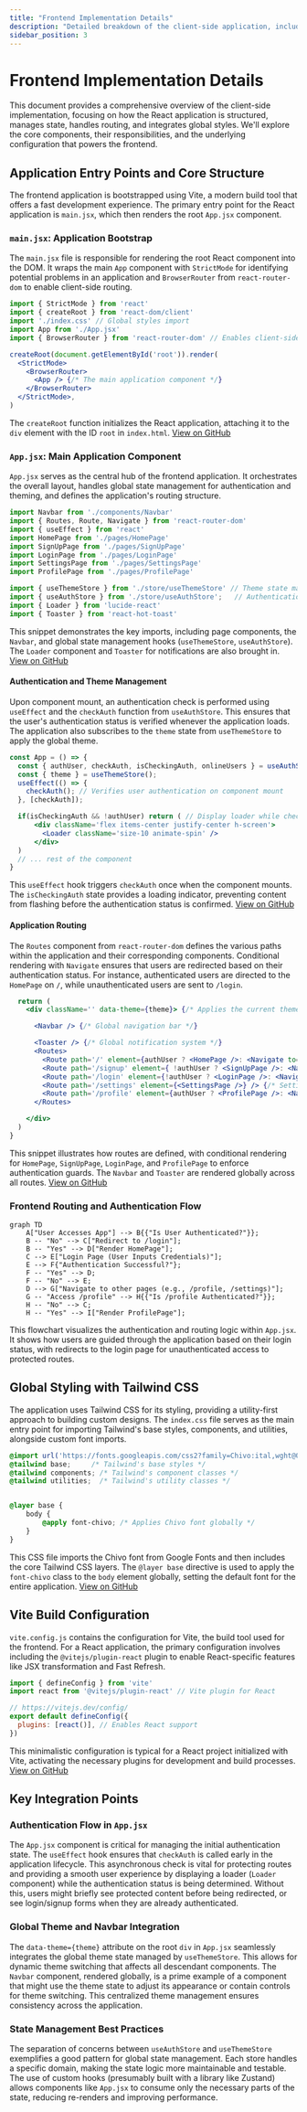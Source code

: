```yaml
---
title: "Frontend Implementation Details"
description: "Detailed breakdown of the client-side application, including UI components, state management, and page structure."
sidebar_position: 3
---
```

 # Frontend Implementation Details

This document provides a comprehensive overview of the client-side implementation, focusing on how the React application is structured, manages state, handles routing, and integrates global styles. We'll explore the core components, their responsibilities, and the underlying configuration that powers the frontend.

## Application Entry Points and Core Structure

The frontend application is bootstrapped using Vite, a modern build tool that offers a fast development experience. The primary entry point for the React application is `main.jsx`, which then renders the root `App.jsx` component.

### `main.jsx`: Application Bootstrap

The `main.jsx` file is responsible for rendering the root React component into the DOM. It wraps the main `App` component with `StrictMode` for identifying potential problems in an application and `BrowserRouter` from `react-router-dom` to enable client-side routing.

```jsx title="frontend/src/main.jsx"
import { StrictMode } from 'react'
import { createRoot } from 'react-dom/client'
import './index.css' // Global styles import
import App from './App.jsx'
import { BrowserRouter } from 'react-router-dom' // Enables client-side routing

createRoot(document.getElementById('root')).render(
  <StrictMode>
    <BrowserRouter>
      <App /> {/* The main application component */}
    </BrowserRouter>
  </StrictMode>,
)
```
The `createRoot` function initializes the React application, attaching it to the `div` element with the ID `root` in `index.html`.
[View on GitHub](https://github.com/shinymack/Chat-App-MERN/blob/main/frontend/src/main.jsx)

### `App.jsx`: Main Application Component

`App.jsx` serves as the central hub of the frontend application. It orchestrates the overall layout, handles global state management for authentication and theming, and defines the application's routing structure.

```jsx title="frontend/src/App.jsx - Imports and Global State"
import Navbar from './components/Navbar'
import { Routes, Route, Navigate } from 'react-router-dom'
import { useEffect } from 'react'
import HomePage from './pages/HomePage'
import SignUpPage from './pages/SignUpPage'
import LoginPage from './pages/LoginPage'
import SettingsPage from './pages/SettingsPage'
import ProfilePage from './pages/ProfilePage'

import { useThemeStore } from './store/useThemeStore' // Theme state management
import { useAuthStore } from './store/useAuthStore';   // Authentication state management
import { Loader } from 'lucide-react'
import { Toaster } from 'react-hot-toast'
```
This snippet demonstrates the key imports, including page components, the `Navbar`, and global state management hooks (`useThemeStore`, `useAuthStore`). The `Loader` component and `Toaster` for notifications are also brought in.
[View on GitHub](https://github.com/shinymack/Chat-App-MERN/blob/main/frontend/src/App.jsx#L1-L18)

#### Authentication and Theme Management

Upon component mount, an authentication check is performed using `useEffect` and the `checkAuth` function from `useAuthStore`. This ensures that the user's authentication status is verified whenever the application loads. The application also subscribes to the `theme` state from `useThemeStore` to apply the global theme.

```jsx title="frontend/src/App.jsx - Authentication Check"
const App = () => {
  const { authUser, checkAuth, isCheckingAuth, onlineUsers } = useAuthStore();
  const { theme } = useThemeStore();
  useEffect(() => {
    checkAuth(); // Verifies user authentication on component mount
  }, [checkAuth]);

  if(isCheckingAuth && !authUser) return ( // Display loader while checking authentication
      <div className='flex items-center justify-center h-screen'>
        <Loader className='size-10 animate-spin' />
      </div>
  )
  // ... rest of the component
}
```
This `useEffect` hook triggers `checkAuth` once when the component mounts. The `isCheckingAuth` state provides a loading indicator, preventing content from flashing before the authentication status is confirmed.
[View on GitHub](https://github.com/shinymack/Chat-App-MERN/blob/main/frontend/src/App.jsx#L20-L31)

#### Application Routing

The `Routes` component from `react-router-dom` defines the various paths within the application and their corresponding components. Conditional rendering with `Navigate` ensures that users are redirected based on their authentication status. For instance, authenticated users are directed to the `HomePage` on `/`, while unauthenticated users are sent to `/login`.

```jsx title="frontend/src/App.jsx - Routing Configuration"
  return (
    <div className='' data-theme={theme}> {/* Applies the current theme */}

      <Navbar /> {/* Global navigation bar */}

      <Toaster /> {/* Global notification system */}
      <Routes>
        <Route path='/' element={authUser ? <HomePage />: <Navigate to='/login' />} /> {/* Home page, requires auth */}
        <Route path='/signup' element={ !authUser ? <SignUpPage />: <Navigate to='/' />} /> {/* Signup, redirects if auth */}
        <Route path='/login' element={!authUser ? <LoginPage />: <Navigate to='/' />} /> {/* Login, redirects if auth */}
        <Route path='/settings' element={<SettingsPage />} /> {/* Settings page */}
        <Route path='/profile' element={authUser ? <ProfilePage />: <Navigate to='/login' />} /> {/* Profile page, requires auth */}
      </Routes>

    </div>
  )
}
```
This snippet illustrates how routes are defined, with conditional rendering for `HomePage`, `SignUpPage`, `LoginPage`, and `ProfilePage` to enforce authentication guards. The `Navbar` and `Toaster` are rendered globally across all routes.
[View on GitHub](https://github.com/shinymack/Chat-App-MERN/blob/main/frontend/src/App.jsx#L33-L49)

### Frontend Routing and Authentication Flow





```mermaid
graph TD
    A["User Accesses App"] --> B{{"Is User Authenticated?"}};
    B -- "No" --> C["Redirect to /login"];
    B -- "Yes" --> D["Render HomePage"];
    C --> E["Login Page (User Inputs Credentials)"];
    E --> F{"Authentication Successful?"};
    F -- "Yes" --> D;
    F -- "No" --> E;
    D --> G["Navigate to other pages (e.g., /profile, /settings)"];
    G -- "Access /profile" --> H{{"Is /profile Authenticated?"}};
    H -- "No" --> C;
    H -- "Yes" --> I["Render ProfilePage"];
```


This flowchart visualizes the authentication and routing logic within `App.jsx`. It shows how users are guided through the application based on their login status, with redirects to the login page for unauthenticated access to protected routes.

## Global Styling with Tailwind CSS

The application uses Tailwind CSS for its styling, providing a utility-first approach to building custom designs. The `index.css` file serves as the main entry point for importing Tailwind's base styles, components, and utilities, alongside custom font imports.

```css title="frontend/src/index.css"
@import url('https://fonts.googleapis.com/css2?family=Chivo:ital,wght@0,100..900;1,100..900&display=swap'); /* Custom font import */
@tailwind base;     /* Tailwind's base styles */
@tailwind components; /* Tailwind's component classes */
@tailwind utilities;  /* Tailwind's utility classes */


@layer base {
    body {
        @apply font-chivo; /* Applies Chivo font globally */
    }
}
```
This CSS file imports the Chivo font from Google Fonts and then includes the core Tailwind CSS layers. The `@layer base` directive is used to apply the `font-chivo` class to the `body` element globally, setting the default font for the entire application.
[View on GitHub](https://github.com/shinymack/Chat-App-MERN/blob/main/frontend/src/index.css)

## Vite Build Configuration

`vite.config.js` contains the configuration for Vite, the build tool used for the frontend. For a React application, the primary configuration involves including the `@vitejs/plugin-react` plugin to enable React-specific features like JSX transformation and Fast Refresh.

```javascript title="frontend/vite.config.js"
import { defineConfig } from 'vite'
import react from '@vitejs/plugin-react' // Vite plugin for React

// https://vitejs.dev/config/
export default defineConfig({
  plugins: [react()], // Enables React support
})
```
This minimalistic configuration is typical for a React project initialized with Vite, activating the necessary plugins for development and build processes.
[View on GitHub](https://github.com/shinymack/Chat-App-MERN/blob/main/frontend/vite.config.js)

## Key Integration Points

### Authentication Flow in `App.jsx`

The `App.jsx` component is critical for managing the initial authentication state. The `useEffect` hook ensures that `checkAuth` is called early in the application lifecycle. This asynchronous check is vital for protecting routes and providing a smooth user experience by displaying a loader (`Loader` component) while the authentication status is being determined. Without this, users might briefly see protected content before being redirected, or see login/signup forms when they are already authenticated.

### Global Theme and Navbar Integration

The `data-theme={theme}` attribute on the root `div` in `App.jsx` seamlessly integrates the global theme state managed by `useThemeStore`. This allows for dynamic theme switching that affects all descendant components. The `Navbar` component, rendered globally, is a prime example of a component that might use the theme state to adjust its appearance or contain controls for theme switching. This centralized theme management ensures consistency across the application.

### State Management Best Practices

The separation of concerns between `useAuthStore` and `useThemeStore` exemplifies a good pattern for global state management. Each store handles a specific domain, making the state logic more maintainable and testable. The use of custom hooks (presumably built with a library like Zustand) allows components like `App.jsx` to consume only the necessary parts of the state, reducing re-renders and improving performance.